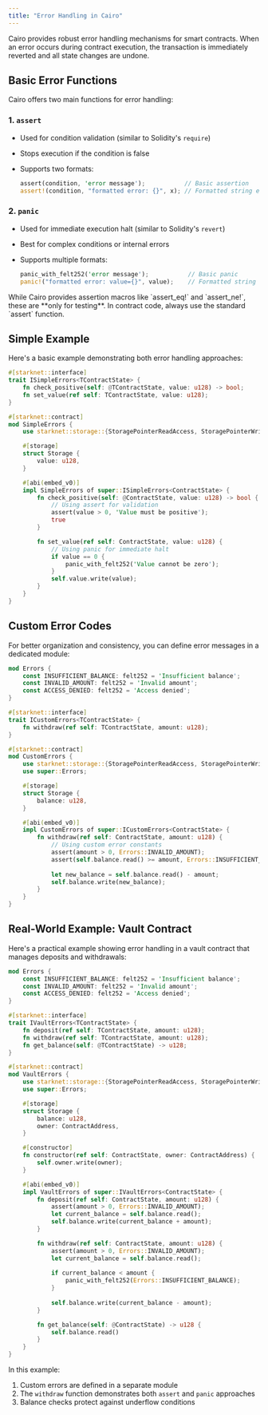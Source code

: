 ```yaml
---
title: "Error Handling in Cairo"
---
```


Cairo provides robust error handling mechanisms for smart contracts. When an error occurs during contract execution, the transaction is immediately reverted and all state changes are undone.

## Basic Error Functions

Cairo offers two main functions for error handling:

### 1. `assert`

- Used for condition validation (similar to Solidity's `require`)
- Stops execution if the condition is false
- Supports two formats:

  ```rust
  assert(condition, 'error message');           // Basic assertion
  assert!(condition, "formatted error: {}", x); // Formatted string error
  ```

### 2. `panic`

- Used for immediate execution halt (similar to Solidity's `revert`)
- Best for complex conditions or internal errors
- Supports multiple formats:

  ```rust
  panic_with_felt252('error message');           // Basic panic
  panic!("formatted error: value={}", value);    // Formatted string error
  ```

<Warning>
While Cairo provides assertion macros like `assert_eq!` and `assert_ne!`, these are **only for testing**. In contract code, always use the standard `assert` function.
</Warning>

## Simple Example

Here's a basic example demonstrating both error handling approaches:

```rust
#[starknet::interface]
trait ISimpleErrors<TContractState> {
    fn check_positive(self: @TContractState, value: u128) -> bool;
    fn set_value(ref self: TContractState, value: u128);
}

#[starknet::contract]
mod SimpleErrors {
    use starknet::storage::{StoragePointerReadAccess, StoragePointerWriteAccess};

    #[storage]
    struct Storage {
        value: u128,
    }

    #[abi(embed_v0)]
    impl SimpleErrors of super::ISimpleErrors<ContractState> {
        fn check_positive(self: @ContractState, value: u128) -> bool {
            // Using assert for validation
            assert(value > 0, 'Value must be positive');
            true
        }

        fn set_value(ref self: ContractState, value: u128) {
            // Using panic for immediate halt
            if value == 0 {
                panic_with_felt252('Value cannot be zero');
            }
            self.value.write(value);
        }
    }
}
```

## Custom Error Codes

For better organization and consistency, you can define error messages in a dedicated module:

```rust
mod Errors {
    const INSUFFICIENT_BALANCE: felt252 = 'Insufficient balance';
    const INVALID_AMOUNT: felt252 = 'Invalid amount';
    const ACCESS_DENIED: felt252 = 'Access denied';
}

#[starknet::interface]
trait ICustomErrors<TContractState> {
    fn withdraw(ref self: TContractState, amount: u128);
}

#[starknet::contract]
mod CustomErrors {
    use starknet::storage::{StoragePointerReadAccess, StoragePointerWriteAccess};
    use super::Errors;

    #[storage]
    struct Storage {
        balance: u128,
    }

    #[abi(embed_v0)]
    impl CustomErrors of super::ICustomErrors<ContractState> {
        fn withdraw(ref self: ContractState, amount: u128) {
            // Using custom error constants
            assert(amount > 0, Errors::INVALID_AMOUNT);
            assert(self.balance.read() >= amount, Errors::INSUFFICIENT_BALANCE);
            
            let new_balance = self.balance.read() - amount;
            self.balance.write(new_balance);
        }
    }
}
```

## Real-World Example: Vault Contract

Here's a practical example showing error handling in a vault contract that manages deposits and withdrawals:

```rust
mod Errors {
    const INSUFFICIENT_BALANCE: felt252 = 'Insufficient balance';
    const INVALID_AMOUNT: felt252 = 'Invalid amount';
    const ACCESS_DENIED: felt252 = 'Access denied';
}

#[starknet::interface]
trait IVaultErrors<TContractState> {
    fn deposit(ref self: TContractState, amount: u128);
    fn withdraw(ref self: TContractState, amount: u128);
    fn get_balance(self: @TContractState) -> u128;
}

#[starknet::contract]
mod VaultErrors {
    use starknet::storage::{StoragePointerReadAccess, StoragePointerWriteAccess};
    use super::Errors;

    #[storage]
    struct Storage {
        balance: u128,
        owner: ContractAddress,
    }

    #[constructor]
    fn constructor(ref self: ContractState, owner: ContractAddress) {
        self.owner.write(owner);
    }

    #[abi(embed_v0)]
    impl VaultErrors of super::IVaultErrors<ContractState> {
        fn deposit(ref self: ContractState, amount: u128) {
            assert(amount > 0, Errors::INVALID_AMOUNT);
            let current_balance = self.balance.read();
            self.balance.write(current_balance + amount);
        }

        fn withdraw(ref self: ContractState, amount: u128) {
            assert(amount > 0, Errors::INVALID_AMOUNT);
            let current_balance = self.balance.read();
            
            if current_balance < amount {
                panic_with_felt252(Errors::INSUFFICIENT_BALANCE);
            }
            
            self.balance.write(current_balance - amount);
        }

        fn get_balance(self: @ContractState) -> u128 {
            self.balance.read()
        }
    }
}
```

In this example:

1. Custom errors are defined in a separate module
2. The `withdraw` function demonstrates both `assert` and `panic` approaches
3. Balance checks protect against underflow conditions
